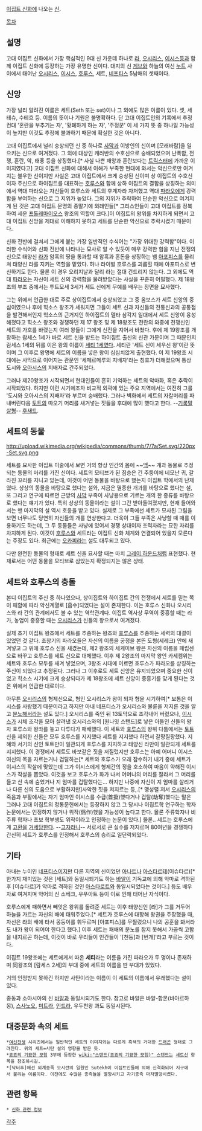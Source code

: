 [[이집트 신화]]에 나오는 [[신]].

[[목차]]
== 설명 ==
고대 이집트 신화에서 가장 핵심적인 9대 신 가운데 하나로 [[라]], [[오시리스]], [[이시스]]등과 함께 이집트 신화에 등장하는 가장 유명한 신이다. 대지의 신 [[게브]]와 하늘의 여신 [[누트]] 사이에서 태어난 [[오시리스]], [[이시스]], [[호루스]], 세트, [[네프티스]] 5남매의 셋째이다.

== 신앙 ==
가장 널리 알려진 이름은 세트(Seth 또는 set)이나 그 외에도 많은 이름이 있다. 셋, 세테슈, 수테흐 등. 이름의 뜻이나 기원은 불명확하다. 단 고대 이집트인의 기록에서 추정컨대 '혼란을 부추기는 자', '황폐하게 하는 자', '주정꾼' 이 세 가지 뜻 중 하나일 가능성이 높지만 이것도 추정에 불과하기 때문에 확실한 것은 아니다. 

고대 이집트에서 널리 숭상되던 신 중 하나로 [[사막]]과 이방인의 신이며 [모래바람]을 일으키는 신으로 여겨졌다. 그 외에 대상인 캐러반의 수호신으로 숭배되었으며 난폭함, 전쟁, 혼란,  악, 태풍 등을 상징했다.[* 사실 나쁜 재앙과 혼란보다는 [[트릭스터]]에 가까운 이미지였다고] 고대 이집트 신화에 대해서 이해가 부족한 현대에 와서는 악신으로만 여겨지는 불우한 신이지만 사실은 고대 이집트에서 크게 숭상된 신이며 상 이집트의 수호신이자 주신으로 하이집트를 대표하는 [[호루스]]와 함께 상하 이집트의 결합을 상징하는 의미에서 역대 파라오는 자신들이 호루스와 세트의 후계자라 자처했고 역대 [[파라오]]에게 강력함을 부여하는 신으로 그 지위가 높았다. 그의 지위가 추락하여 단순한 악신으로 여겨지게 된 것은 고대 이집트 문명의 종말기에 외래인들[* 그리스인들이 고대 이집트를 정복하여 세운 [[프톨레마이오스]] 왕조의 역할이 크다.]이 이집트의 왕위를 차지하게 되면서 고대 이집트 신앙을 제대로 이해하지 못하고 세트를 단순한 악신으로 추락시켰기 때문이다.

신화 전반에 걸쳐서 그에게 붙는 가장 일반적인 수식어는 "가장 위대한 강력함"이다. 이러한 수식어와 신화 전반에 나타나는 묘사로 알 수 있듯이 매우 강력한 힘을 지닌 전쟁의 신으로 태양신 [[라]]가 암흑의 땅을 통과할 때 암흑과 혼돈을 상징하는 뱀 [[아포피스]]를 물리쳐 태양신 라를 지키는 역할을 맡았다. 허나 라이벌 호루스를 괴롭힐 때에 아포피스로 변신하기도 한다. 물론 이 경우 오리지날과 달리 라는 절대 건드리지 않는다. 그 외에도 역대 [[파라오]]는 자신이 세트 신의 강력함을 물려받았다는 사실을 꾸준히 어필했다. 제 18왕조의 부조 중에서는 투트모세 3세가 세트 신에게 무예를 배우는 장면을 묘사했다.

그는 위에서 언급한 대로 주로 상이집트에서 숭상되었고 그 중 옴보스가 세트 신앙의 중심이였으나 후에 힉소스 왕조가 세워지면 그들이 세트 신과 자신들의 전통신과의 공통점을 발견해서인지 힉소스의 근거지인 하이집트의 델타 삼각지 일대에서 세트 신앙이 융성해졌다고 힉소스 왕조와 경쟁하던 제 17 왕조 및 제 18왕조도 전란의 와중에 전쟁신인 세트의 가호를 바랬는지 여러 왕들이 그에게 신전을 지어서 바쳤다. 후에 제 19왕조를 개창하는 람세스 1세가 바로 세트 신을 받드는 하이집트 출신의 신관 가문이며 그 때문인지 람세스 1세의 뒤를 이은 왕의 이름이 [[세티 1세]]였다. 세티란 '세트 신이 세우신 왕'이란 뜻이며 그 이후로 왕명에 세트의 이름을 넣은 왕이 심심치않게 출현했다. 이 제 19왕조 시대에는 사막으로 이어지는 관문인 '세페르메루의 지배자'라는 칭호가 더해졌으며 통상 도시와 [[오아시스]]의 지배자로 간주되었다.

그러나 제20왕조가 시작되면서 현대인들이 흔히 기억하는 세트의 악마화, 혹은 추락이 시작되었다. 하지만 이런 시기에조차 비교적 외곽에 있는 주요 지역에서는 여전히 그를 '도시와 오아시스의 지배자'라 부르며 숭배했다. 그러나 벽화에서 세트의 자칼머리를 파내버린다음 [[토트]]의 따오기 머리를 새겨넣는 짓들을 후대에 많이 했다고 한다. --[[기록말살형]]-- [[후새드]].

== 세트의 동물 ==
http://upload.wikimedia.org/wikipedia/commons/thumb/7/7a/Set.svg/220px-Set.svg.png

세트를 묘사한 이집트 미술에서 보면 거의 항상 인간의 몸에 ~~[[맥]]~~ 개과 동물로 추정되는 동물의 머리를 가진 신이다. 세트의 모티브가 된 짐승은 긴 주둥이에 네모난 귀, 갈라진 꼬리를 지니고 있는데, 이것이 어떤 동물을 바탕으로 했는지 이집트 학에서의 난제였다. 상상의 동물을 바탕으로 했다는 설와, 지금은 멸종한 개과를 바탕으로 했다는 설, 또 그리고 연구에 따르면 근방의 [[사막]] 부족이 사냥용으로 기르는 개의 한 종류를 바탕으로 했다는 얘기가 있다. 특히 상상의 동물이라는 설이 그간 받아들여졌지만, 현재 들어와서는 맨 마지막의 설 역시 호응을 받고 있다. 실제로 그 부족에선 세트가 묘사된 그림을 보면 너무나도 당연히 자신들의 개를 연상한다고. 더욱이 그들 부족은 사냥할 때 매를 이용하기도 하는데, 그 두 동물들은 사냥에 있어서 경쟁 상대이자 조력자라는 묘한 자리를 차지하게 된다. 이것이 [[호루스]]와 세트라는 이집트 신화 체계와 연결되어 있을지 모른다는 주장도 있다. 최근에는 [[오카피]]라는 설도 대두되고 있다.

다만 완전한 동물의 형태로 세트 신을 묘사할 때는 마치 [[그레이 하운드]]처럼 표현했다. 현재로서는 어떤 동물을 모티브로 삼았는지 확정되지는 않은 상태.

== 세트와 호루스의 충돌 ==
본디 이집트의 주신 중 하나였으나, 상이집트와 하이집트 간의 전쟁에서 세트를 믿는 쪽이 패함에 따라 악신계열로 [흡수]되었다는 설이 존재한다. 이는 호루스 신화나 오시리스와 라 간의 관계에서도 볼 수 있는 역학관계다. 이집트 역사상 무역이 중흥할 때는 라가, 농업이 중흥할 때는 [[오시리스]]가 신들의 왕으로서 여겨졌다.

실제 초기 이집트 왕조에서 세트를 추종하는 왕조와 [[호루스]]를 추종하는 세력의 대결이 있었던 것 같다. 초창기의 파라오들은 자신의 이름을 궁정을 본뜬 도형(세레크) 안에 새겨넣고 그 위에 호루스 신을 새겼는데, 제2 왕조의 세케미브 왕은 자신의 이름을 페립센으로 바꾸고 호루스를 세트 신으로 대체했다. 이후 제 2왕조의 마지막 왕인 카세켐위는 세트와 호루스 모두를 새겨 넣었으며, 3왕조 시대에 이르면 호루스가 파라오를 상징하는 주신이 되었다고 추정된다. 그러나 그 이후로도 세트 신앙은 유지되었으며 중요한 신이었고 힉소스 시기에 크게 숭상되다가 제 18왕조에 세트 신앙이 중흥기를 맞게 된다는 것은 위에서 언급한 대로이다.

아무튼 [[오시리스]]의 형제신으로, 형인 오시리스가 왕이 되자 형을 시기하여[* 보통은 이시스를 사랑했기 때문이라고 하지만 아내 네프티스가 오시리스와 불륜을 저지른 것을 알고 [[분노]]해서라는 설도 있다.] 오시리스를 죽인 뒤 13토막으로 조각내어 버렸으나, [[이시스]]가 시체 조각을 모아 살려낸 오시리스와의 [원나잇 스탠드]로 낳은 아들인 신들의 왕자 호루스와 왕좌를 놓고 다투다가 패배했다. 이 세트와 [[호루스]]의 왕위 다툼에서는 [[토트]] 신을 제외한 신들은 모두 호루스를 지지했다 세트를 지지했다 하면서 갈팡질팡했다. 지혜와 서기의 신인 토트만이 일관되게 호루스를 지지하고 태양신 라만이 일관되게 세트를 지지했다. 이 경쟁에서 세트도 바보같은 짓을 저질렀지만 호루스는 아예 어머니 이시스 여신의 목을 자르는거나 겁탈하는[* 세트와 호루스가 오래 잠수하기 내기 중에 세트가 이시스의 작살에 맞았는데 그가 이시스에게 형제간의 정을 호소하여 마음이 약해진 이시스가 작살을 뽑았다. 이것을 보고 호루스가 화가 나서 어머니의 머리를 잘라서 그 머리를 들고 산 속에 숨었거나 지 엄마를 겁탈했다는... 하지만 나중에 자신이 지 엄마를 살리거나 다른 신의 도움으로 부활하지만]사악한 짓을 저지르는 등,.[* 맹성렬 저서 [[오시리스]]의 죽음과 부활에서는 자기 엄마인 이시스를 수급(首扱)했다거나 겁탈(劫奪)했다는 말은 그러나 고대 이집트의 정통문헌에서는 등장하지 않고 그 당시나 이집트학 연구하는 학자 논문에서는 인정하지 않거나 위작(僞作)했을 가능성이 높다고 한다. 몰론 주류학자나 비주류 학자나 초보 학부생도 위작이라고 인정하는 논문이 있다.] 몰론.. 세트는 호루스에게 [[고환]]을 [[거세]]당한다. --[[고자라니]]--
서로서로 큰 실수를 저지르며 80여년을 경쟁하다 간신히 세트가 호루스를 인정해서 호루스의 승리로 일단락되었다.


== 기타 ==
아내는 누이인 [[네프티스]]이지만 다른 지역의 신이었던 [[아나트]]나 [[아스타르테]](이슈타르)[* 한가지 재미있는 것은 [세트]와 동일시되기도 하는 [[바알]]이 기독교에 의해 악마로 격하된 후 [이슈타르]가 악마로 격하된 것인 [[아스타로트]]와 동일시되었다는 것이다.] 등도 배우자로 여겨지며 악어의 신 소베크, 우푸아트 등이 이로 인해 태어난 자식이다.

호루스에게 패하면서 빼앗은 왕위를 돌려준 세트는 이후 태양신인 [라]가 그를 거두어 하늘을 가르는 자신의 배에 태워주었다.[* 세트가 호루스에 대항해 왕권을 주장했을 때, 자신은 라의 배에 타서 몽둥이를 휘두르며 [아포피스]를 무찔렀으니 나의 공훈을 봐서라도 내가 왕이 되어야 한다고 했다.]
이후 세트는 패배의 분노를 참지 못해서 가끔씩 고함을 내지르곤 하는데, 이것이 바로 우리들이 인간들이 '[천둥]과 [번개]'라고 부르는 것이다. 

이집트 19왕조에는 세트에게서 따온 '''세티'''라는 이름을 가진 파라오가 두 명이나 존재하며 同왕조의 [람세스 2세]의 부대 중에 세트의 이름을 딴 부대가 있었다.

거의 인정받지 못하긴 하지만 사탄이라는 이름이 이 세트의 이름에서 유래했다는 설이 있다.

중동과 소아시아의 신 [[바알]]과 동일시되기도 한다. 참고로 바알은 바알-함몬(바아르하몽), [[스사노오]], [[미트라]], [[인드라]], 우두천왕 과도 동일시된다.

== 대중문화 속의 세트 ==
 *[[여신전생]] 시리즈에서는 일반적인 세트의 이미지와는 다르게 흑색의 거대한 [[드래곤]] 형태로 그려진다. 위의 세트=사탄 설의 영향을 받은 듯.
 *[[죠죠의 기묘한 모험]] 3부에 등장한 [[wiki:"스탠드(죠죠의 기묘한 모험)" 스탠드]]는 [[세트신]] 항목을 참조하시길.
 *[닥터후]에선 외계종족 오시란의 일원인 Sutekh이 이집트인들에 의해 신격화되어 지구에서 불리는 이름이다. 이전에도 수많은 종족들을 멸망시키고 자기종족 마저멸망시켰다.
== 관련 항목 ==
 * [[신화 관련 정보]]

[[각주]]
